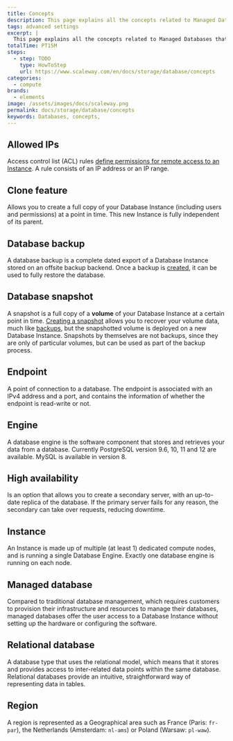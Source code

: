 ```yaml
---
title: Concepts
description: This page explains all the concepts related to Managed Databases.
tags: advanced settings
excerpt: |
  This page explains all the concepts related to Managed Databases that you might encounter while using Scaleway products and resources.
totalTime: PT15M
steps:
  - step: TODO
    type: HowToStep
    url: https://www.scaleway.com/en/docs/storage/database/concepts
categories:
  - compute
brands:
  - elements
image: /assets/images/docs/scaleway.png
permalink: docs/storage/database/concepts
keywords: Databases, concepts,
---
```


<Concept opened>

## Allowed IPs

Access control list (ACL) rules [define permissions for remote access to an Instance](/storage/database/how-to/manage-allowed-ip-addresses/). A rule consists of an IP address or an IP range. 

</Concept>

<Concept opened>

## Clone feature

Allows you to create a full copy of your Database Instance (including users and permissions) at a point in time. This new Instance is fully independent of its parent.

</Concept>

<Concept opened>

## Database backup

A database backup is a complete dated export of a Database Instance stored on an offsite backup backend. Once a backup is [created](/storage/database/how-to/manage-manual-backups/), it can be used to fully restore the database. 

</Concept>

<Concept opened>

## Database snapshot

A snapshot is a full copy of a **volume** of your Database Instance at a certain point in time. [Creating a snapshot](/storage/database/how-to/manage-snapshots/) allows you to recover your volume data, much like [backups](#database-backup), but the snapshotted volume is deployed on a new Database Instance. Snapshots by themselves are not backups, since they are only of particular volumes, but can be used as part of the backup process.

</Concept>

<Concept>

## Endpoint

A point of connection to a database. The endpoint is associated with an IPv4 address and a port, and contains the information of whether the endpoint is read-write or not.

</Concept>

<Concept>

## Engine

A database engine is the software component that stores and retrieves your data from a database. Currently PostgreSQL version 9.6, 10, 11 and 12 are available. MySQL is available in version 8.

</Concept>

<Concept>

## High availability

Is an option that allows you to create a secondary server, with an up-to-date replica of the database. If the primary server fails for any reason, the secondary can take over requests, reducing downtime.

</Concept>

<Concept>

## Instance

An Instance is made up of multiple (at least 1) dedicated compute nodes, and is running a single Database Engine. Exactly one database engine is running on each node.

</Concept>

<Concept>

## Managed database

Compared to traditional database management, which requires customers to provision their infrastructure and resources to manage their databases, managed databases offer the user access to a Database Instance without setting up the hardware or configuring the software.

</Concept>

<Concept>

## Relational database

A database type that uses the relational model, which means that it stores and provides access to inter-related data points within the same database. Relational databases provide an intuitive, straightforward way of representing data in tables.

</Concept>

<Concept>

## Region

A region is represented as a Geographical area such as France (Paris: `fr-par`), the Netherlands (Amsterdam: `nl-ams`) or Poland (Warsaw: `pl-waw`).

</Concept>